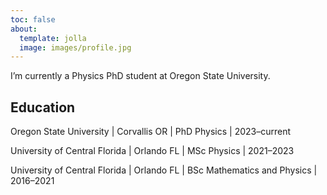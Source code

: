 ```yaml
---
toc: false
about:
  template: jolla
  image: images/profile.jpg
---
```


:::{#hero-heading}

I'm currently a Physics PhD student at Oregon State University.

## Education

Oregon State University | Corvallis OR |
PhD Physics | 2023--current

University of Central Florida | Orlando FL | 
MSc Physics | 2021--2023

University of Central Florida | Orlando FL | 
BSc Mathematics and Physics | 2016--2021


:::
